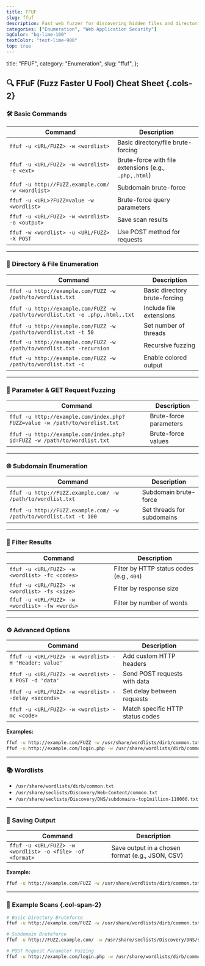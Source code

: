 ```yaml
---
title: FFUF
slug: ffuf
description: Fast web fuzzer for discovering hidden files and directories.
categories: ["Enumeration", "Web Application Security"]
bgColor: "bg-lime-100"
textColor: "text-lime-900"
top: true
---
```


  title: "FFUF",
  category: "Enumeration",
  slug: "ffuf",
};

## 🔍 FFuF (Fuzz Faster U Fool) Cheat Sheet {.cols-2}

### 🛠️ Basic Commands

| Command                                          | Description                                           |
| ------------------------------------------------ | ----------------------------------------------------- |
| `ffuf -u <URL/FUZZ> -w <wordlist>`               | Basic directory/file brute-forcing                    |
| `ffuf -u <URL/FUZZ> -w <wordlist> -e <ext>`      | Brute-force with file extensions (e.g., `.php,.html`) |
| `ffuf -u http://FUZZ.example.com/ -w <wordlist>` | Subdomain brute-force                                 |
| `ffuf -u <URL>?FUZZ=value -w <wordlist>`         | Brute-force query parameters                          |
| `ffuf -u <URL/FUZZ> -w <wordlist> -o <output>`   | Save scan results                                     |
| `ffuf -w <wordlist> -u <URL/FUZZ> -X POST`       | Use POST method for requests                          |

---

### 📁 Directory & File Enumeration

| Command                                                                       | Description                   |
| ----------------------------------------------------------------------------- | ----------------------------- |
| `ffuf -u http://example.com/FUZZ -w /path/to/wordlist.txt`                    | Basic directory brute-forcing |
| `ffuf -u http://example.com/FUZZ -w /path/to/wordlist.txt -e .php,.html,.txt` | Include file extensions       |
| `ffuf -u http://example.com/FUZZ -w /path/to/wordlist.txt -t 50`              | Set number of threads         |
| `ffuf -u http://example.com/FUZZ -w /path/to/wordlist.txt -recursion`         | Recursive fuzzing             |
| `ffuf -u http://example.com/FUZZ -w /path/to/wordlist.txt -c`                 | Enable colored output         |

---

### 🔗 Parameter & GET Request Fuzzing

| Command                                                                    | Description            |
| -------------------------------------------------------------------------- | ---------------------- |
| `ffuf -u http://example.com/index.php?FUZZ=value -w /path/to/wordlist.txt` | Brute-force parameters |
| `ffuf -u http://example.com/index.php?id=FUZZ -w /path/to/wordlist.txt`    | Brute-force values     |

---

### 🌐 Subdomain Enumeration

| Command                                                            | Description                |
| ------------------------------------------------------------------ | -------------------------- |
| `ffuf -u http://FUZZ.example.com/ -w /path/to/wordlist.txt`        | Subdomain brute-force      |
| `ffuf -u http://FUZZ.example.com/ -w /path/to/wordlist.txt -t 100` | Set threads for subdomains |

---

### 🎯 Filter Results

| Command                                        | Description                               |
| ---------------------------------------------- | ----------------------------------------- |
| `ffuf -u <URL/FUZZ> -w <wordlist> -fc <codes>` | Filter by HTTP status codes (e.g., `404`) |
| `ffuf -u <URL/FUZZ> -w <wordlist> -fs <size>`  | Filter by response size                   |
| `ffuf -u <URL/FUZZ> -w <wordlist> -fw <words>` | Filter by number of words                 |

---

### ⚙️ Advanced Options

| Command                                               | Description                      |
| ----------------------------------------------------- | -------------------------------- |
| `ffuf -u <URL/FUZZ> -w <wordlist> -H 'Header: value'` | Add custom HTTP headers          |
| `ffuf -u <URL/FUZZ> -w <wordlist> -X POST -d 'data'`  | Send POST requests with data     |
| `ffuf -u <URL/FUZZ> -w <wordlist> --delay <seconds>`  | Set delay between requests       |
| `ffuf -u <URL/FUZZ> -w <wordlist> -mc <code>`         | Match specific HTTP status codes |

**Examples:**

```bash
ffuf -u http://example.com/FUZZ -w /usr/share/wordlists/dirb/common.txt -H "Authorization: Bearer <token>"
ffuf -u http://example.com/login.php -w /usr/share/wordlists/dirb/common.txt -X POST -d "username=FUZZ&password=123456"
```

---

### 📚 Wordlists

- `/usr/share/wordlists/dirb/common.txt`
- `/usr/share/seclists/Discovery/Web-Content/common.txt`
- `/usr/share/seclists/Discovery/DNS/subdomains-top1million-110000.txt`

---

### 💾 Saving Output

| Command                                                   | Description                                      |
| --------------------------------------------------------- | ------------------------------------------------ |
| `ffuf -u <URL/FUZZ> -w <wordlist> -o <file> -of <format>` | Save output in a chosen format (e.g., JSON, CSV) |

**Example:**

```bash
ffuf -u http://example.com/FUZZ -w /usr/share/wordlists/dirb/common.txt -o results.json -of json

```

---

### 🧪 Example Scans {.col-span-2}

```bash
# Basic Directory Bruteforce
ffuf -u http://example.com/FUZZ -w /usr/share/wordlists/dirb/common.txt

# Subdomain Bruteforce
ffuf -u http://FUZZ.example.com/ -w /usr/share/seclists/Discovery/DNS/subdomains-top1million-5000.txt

# POST Request Parameter Fuzzing
ffuf -u http://example.com/login.php -w /usr/share/wordlists/dirb/common.txt -X POST -d "username=FUZZ&password=123456"

```
